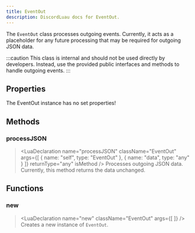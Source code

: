 ```yaml
---
title: EventOut
description: DiscordLuau docs for EventOut.
---
```

[//]: # (This file was automatically compiled through the Generator luau code under this repository)
[//]: # (if you want to edit the documentation of discord-luau, please write changes)
[//]: # (to the discord-luau repository itself, we extract the comments from discord-luau and translate)
[//]: # (them into markdown files that Nextra can interpret!)

[//]: # (----- DOCUMENT IMPORTS ----- )


[//]: # (----- DOCUMENT DESCRIPTION ----- )

The `EventOut` class processes outgoing events. Currently, it acts as a placeholder for any future processing that may be required for outgoing JSON data.

:::caution
This class is internal and should not be used directly by developers. Instead, use the provided public interfaces and methods to handle outgoing events.
:::

[//]: # (----- DOCUMENT PROPERTIES ----- )

## Properties

The EventOut instance has no set properties!

[//]: # (----- DOCUMENT METHODS ----- )

## Methods

### processJSON

> <LuaDeclaration name="processJSON" className="EventOut" args={[ { name: "self", type: "EventOut" }, { name: "data", type: "any" } ]} returnType="any" isMethod />
Processes outgoing JSON data. Currently, this method returns the data unchanged.

[//]: # (----- DOCUMENT FUNCTIONS ----- )

## Functions

### new

> <LuaDeclaration name="new" className="EventOut" args={[  ]} />
Creates a new instance of `EventOut`.

